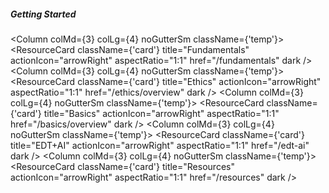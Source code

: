 


<Row className="getting-started">
<Column colMd={4} colLg={4} noGutterSm>

##### Getting Started

</Column>

<Column colMd={3} colLg={4} noGutterSm className={'temp'}>
    <ResourceCard
      className={'card'}
      title="Fundamentals"
      actionIcon="arrowRight"
      aspectRatio="1:1"
      href="/fundamentals"
      dark />
</Column>
<Column colMd={3} colLg={4} noGutterSm className={'temp'}>
    <ResourceCard
      className={'card'}
      title="Ethics"
      actionIcon="arrowRight"
      aspectRatio="1:1"
      href="/ethics/overview"
      dark />
</Column>
<Column colMd={3} colLg={4} noGutterSm className={'temp'}>
    <ResourceCard
      className={'card'}
      title="Basics"
      actionIcon="arrowRight"
      aspectRatio="1:1"
      href="/basics/overview"
      dark />
</Column>
<Column colMd={3} colLg={4} noGutterSm className={'temp'}>
    <ResourceCard
      className={'card'}
      title="EDT+AI"
      actionIcon="arrowRight"
      aspectRatio="1:1"
      href="/edt-ai"
      dark />
</Column>
<Column colMd={3} colLg={4} noGutterSm className={'temp'}>
    <ResourceCard
      className={'card'}
      title="Resources"
      actionIcon="arrowRight"
      aspectRatio="1:1"
      href="/resources"
      dark />
</Column>
</Row>
